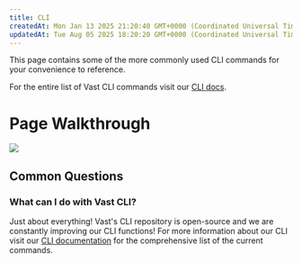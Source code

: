 ```yaml
---
title: CLI
createdAt: Mon Jan 13 2025 21:20:40 GMT+0000 (Coordinated Universal Time)
updatedAt: Tue Aug 05 2025 18:20:20 GMT+0000 (Coordinated Universal Time)
---
```


This page contains some of the more commonly used CLI commands for your convenience to reference.

For the entire list of Vast CLI commands visit our [CLI docs](https://docs.vast.ai/api/overview-and-quickstart).

# Page Walkthrough

![](/images/console-cli.webp)

## Common Questions

### What can I do with Vast CLI?

Just about everything! Vast's CLI repository is open-source and we are constantly improving our CLI functions! For more information about our CLI visit our [CLI documentation](https://cloud.vast.ai/cli/) for the comprehensive list of the current commands.
